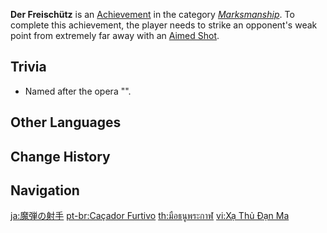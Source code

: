 {{Achievement Infobox
|title        = 
|id           = 82003
|order id     = 2003
|category     = Marksmanship
|description  = Strike an opponent's weak point from extremely far away with an [[Charged Attack#Aimed Shots|Aimed Shot]].
|requirements = 
|primogems    = 5
|tracking     = 
|topic        = 
|tier         = 
|tiers_total  = 
|prev         = Master Sniper
|next         = 
}}
'''Der Freischütz''' is an [[Achievement]] in the category ''[[Marksmanship]]''. To complete this achievement, the player needs to strike an opponent's weak point from extremely far away with an [[Charged Attack#Aimed Shots|Aimed Shot]].

==Trivia==
* Named after the opera "{{w|Der Freischütz}}".
<!--
==Video Guides==
{{EVT
|video1   = 
|caption1 = 
}}
-->
==Other Languages==
{{Other Languages
|en      = Der Freischütz
|en_lang = de
|en_tl   = The Freeshooter
|zhs     = 魔弹射手
|zhs_rm  = Mó Dàn Shèshǒu
|zht     = 魔彈射手
|zht_rm  = Mó Dàn Shèshǒu
|zh_tl   = 
|ja      = 魔弾の射手
|ja_rm   = Madan no Shashu
|ja_tl   = 
|ko      = 마탄의 사수
|ko_rm   = Matan-ui Sasu
|ko_tl   = {{w|Der Freischütz|Gunner of Evil Bullet}}
|es      = El cazador furtivo
|es_tl   = The Furtive Hunter
|fr      = Un bon tireur
|fr_tl   = A Good Shooter
|ru      = Вольный стрелок
|ru_tl   = Free Shooter
|th      = มือธนูพระกาฬ
|th_rm   = 
|th_tl   = 
|vi      = Xạ Thủ Đạn Ma
|vi_tl   = 
|de      = Der Freischütz
|id      = Sang Pemanah
|id_tl   = The Archer
|pt      = Caçador Furtivo
|pt_tl   = 
|tr      = Keskin Nişancı
|tr_tl   = 
|it      = Il franco cacciatore
|it_tl   = 
}}

==Change History==
{{Change History|1.0}}
<!--
==References==
{{Reflist}}
-->
==Navigation==
{{Achievement Navbox|Marksmanship}}

[[ja:魔弾の射手]]
[[pt-br:Caçador Furtivo]]
[[th:มือธนูพระกาฬ]]
[[vi:Xạ Thủ Đạn Ma]]